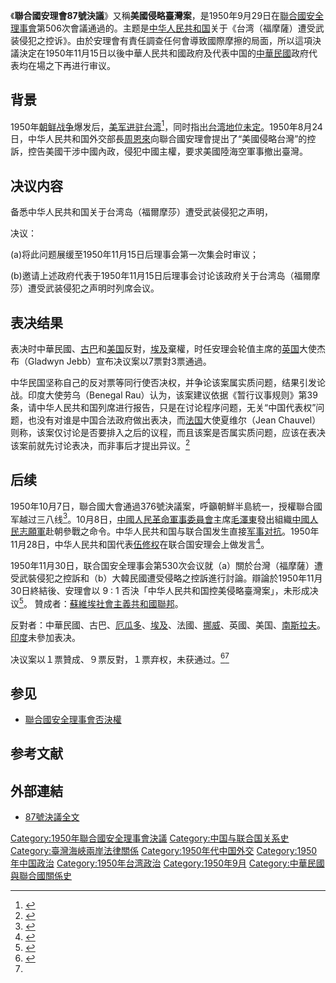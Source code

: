 {{Infobox UN resolution
|number = 87
|organ = SC
|year = 1950年
|date = 9月29日
|meeting = 506
|code =S/RES/87
|document = http://www.un.org/zh/documents/view_doc.asp?symbol=S/RES/87(1950)
|for = 7
|abstention = 1
|against = 3
|subject = 台灣（福摩薩）遭受武装侵略之控訴
|result = {{green|通過}}
|image = Taiwan-CIA WFB Map.png
|caption = 台灣
}}

《'''聯合國安理會87號決議'''》又稱'''美國侵略臺灣案'''，是1950年9月29日在[[聯合國安全理事會|聯合國安全理事會]]第506次會議通過的。主题是[[中华人民共和国|中华人民共和国]]关于《台湾（福摩薩）遭受武装侵犯之控诉》。由於安理會有責任調查任何會導致國際摩擦的局面，所以這項決議決定在1950年11月15日以後中華人民共和國政府及代表中国的[[中華民國|中華民國]]政府代表均在場之下再进行审议。

==背景==
1950年[[朝鲜战争|朝鲜战争]]爆发后，[[駐臺美軍|美军进驻台湾]]<ref>{{cite book|author1=徐京利|title=解密中国外交档案|date=2010-06-23|publisher=中国档案出版社|url=http://news.ifeng.com/history/special/chubingdongji/detail_2010_06/23/1660432_0.shtml|accessdate=2017-06-08|archive-date=2017-06-08|archive-url=https://web.archive.org/web/20170608022037/http://news.ifeng.com/history/special/chubingdongji/detail_2010_06/23/1660432_0.shtml|dead-url=no}}</ref>，同时指出[[台灣地位未定論|台湾地位未定]]。1950年8月24日，中华人民共和国外交部長[[周恩來|周恩來]]向聯合國安理會提出了“美國侵略台灣”的控訴，控告美國干涉中國內政，侵犯中國主權，要求美國陸海空軍事撤出臺灣。

==决议内容==
备悉中华人民共和国关于台湾岛（福爾摩莎）遭受武装侵犯之声明，

决议：

(a)将此问题展缓至1950年11月15日后理事会第一次集会时审议；

(b)邀请上述政府代表于1950年11月15日后理事会讨论该政府关于台湾岛（福爾摩莎）遭受武装侵犯之声明时列席会议。

==表决结果==
表决时中華民國、[[古巴|古巴]]和[[美国|美国]]反對，[[埃及|埃及]]棄權，时任安理会轮值主席的[[英国|英国]]大使杰布（Gladwyn Jebb）宣布决议案以7票對3票通過。

中华民国坚称自己的反对票等同行使否决权，并争论该案属实质问题，结果引发论战。印度大使劳乌（Benegal Rau）认为，该案建议依据《暂行议事规则》第39条，请中华人民共和国列席进行报告，只是在讨论程序问题，无关“中国代表权”问题，也没有对谁是中国合法政府做出表决，而[[法国|法国]]大使夏维尔（Jean Chauvel）则称，该案仅讨论是否要排入之后的议程，而且该案是否属实质问题，应该在表决该案前就先讨论表决，而非事后才提出异议。<ref>{{cite web|author1=简恒宇|title=历史上的今天》9月29日──联合国安理会通过第87号决议 邀中国列席审议美军入侵台湾|url=http://www.storm.mg/article/171609|website=风传媒|accessdate=2017-06-10|date=2016-09-29|archive-date=2017-04-22|archive-url=https://web.archive.org/web/20170422082341/http://www.storm.mg/article/171609|dead-url=no}}</ref>

==后续==
1950年10月7日，聯合國大會通過376號決議案，呼籲朝鮮半島統一，授權聯合國军越过三八线<ref>{{cite web| url=http://www.un.org/documents/ga/res/5/ares5.htm| title=''Resolution Adopted by the General Assembly during its Fifth Session: resolution 376, the problem of the independence of Korea''| publisher=United Nations| accessdate=2014-04-25| archive-date=2015-05-09| archive-url=https://web.archive.org/web/20150509220249/http://www.un.org/documents/ga/res/5/ares5.htm| dead-url=no}}</ref>。10月8日，[[中國人民革命軍事委員會|中國人民革命軍事委員會]]主席[[毛澤東|毛澤東]]發出組織[[中國人民志願軍|中國人民志願軍]]赴朝參戰之命令。中华人民共和国与联合国发生直接[[朝鲜战争|军事对抗]]。1950年11月28日，中华人民共和国代表[[伍修权|伍修权]]在联合国安理会上做发言<ref>{{cite web|title=伍修权在联合国安全理事会上控诉美国武装侵略中国领土台湾的发言|url=http://cpc.people.com.cn/GB/64184/64186/66655/4492576.html|website=人民网|accessdate=2017-06-09|date=1950-11-28|archive-date=2019-03-16|archive-url=https://web.archive.org/web/20190316114448/http://cpc.people.com.cn/GB/64184/64186/66655/4492576.html|dead-url=no}}</ref>。

1950年11月30日，联合国安全理事会第530次会议就（a）關於台灣（福摩薩）遭受武裝侵犯之控訴和（b）大韓民國遭受侵略之控訴進行討論。辯論於1950年11月30日終結後、安理會以 9 : 1 否決「中华人民共和国控美侵略臺灣案」，未形成决议<ref name=72号>{{cite web|title=联合国安全理事会正式记录|url=http://www.un.org/en/ga/search/view_doc.asp?symbol=S/PV.530&referer=http://taiwanautonomy.ning.com/bd/1950-sc-v530&Lang=C|website=United Nations Offical Document|accessdate=2017-06-10|date=1950-11-30|archive-date=2017-08-05|archive-url=https://web.archive.org/web/20170805182234/http://www.un.org/en/ga/search/view_doc.asp?symbol=S%2FPV.530&referer=http%3A%2F%2Ftaiwanautonomy.ning.com%2Fbd%2F1950-sc-v530&Lang=C|dead-url=no}}</ref>。
{{quotation|「安全理事會，
鑒於中華人民共和國中央人民政府對美利堅合眾國政府以美利堅合眾國武装部隊侵佔經美利堅合眾國、大不列顛及中國於一九四三年十二月一日開羅協定中承認為中國领土不可分之一部份之臺灣島，由此干涉中國内政，構成侵略行為一事，提出申訴，

又鑒於美利堅合眾國出席聯合國代表Mr. Austin對中華人民共和國中央人民政府就臺灣問題向安全理事會所提申訴之聲明，

譴貴美利堅合眾國政府的行動為侵略行為，並且是干涉中國內政之舉勖，

决定為制止此類侵犯中華人民共和国主權之非法行動起見，向美利堅合眾國政府建议立即自臺灣島及屬於中国之其他領土完全撤出其陸海空軍部隊。

舉行舉手表決。」 }}
贊成者：[[蘇維埃社會主義共和國聯邦|蘇維埃社會主義共和國聯邦]]。

反對者：中華民國、古巴、[[厄瓜多|厄瓜多]]、[[埃及王國|埃及]]、法國、[[挪威|挪威]]、英國、美国、[[南斯拉夫社會主義聯邦共和國|南斯拉夫]]。
[[印度|印度]]未參加表决。

决议案以１票贊成、９票反對，１票弃权，未获通过。<ref>{{cite conference|title=聯合國安全理事會正式紀錄 第七十二號 第五三0次會議|date=1950-11-30|publisher=[[聯合國安全理事會|聯合國安全理事會]]|location=[[紐約|紐約]]發拉星草場|url=http://www.un.org/en/ga/search/view_doc.asp?symbol=S/PV.530&referer=/english/&Lang=C|accessdate=2015-08-24|language=zh-hant|archive-date=2015-08-24|archive-url=https://web.archive.org/web/20150824030006/http://www.un.org/en/ga/search/view_doc.asp?symbol=S%2FPV.530&referer=%2Fenglish%2F&Lang=C|dead-url=no}}</ref><ref name=72号/>

==参见==
*[[聯合國安全理事會否決權|聯合國安全理事會否決權]]
==参考文献==
{{reflist}}

==外部連結==
{{Wikisource|聯合國安理會決議案八十七}}
*[http://www.un.org/zh/documents/view_doc.asp?symbol=S/RES/87(1950) 87號決議全文] {{Wayback|url=http://www.un.org/zh/documents/view_doc.asp?symbol=S%2FRES%2F87%281950%29 |date=20190503065048 }}

{{UNSCR 1950}}
{{台湾海峡两岸主题}}
{{中華民國與美國關係}}
{{蔣中正政府時期中華民國外交}}

[[Category:1950年聯合國安全理事會決議|Category:1950年聯合國安全理事會決議]]
[[Category:中国与联合国关系史|Category:中国与联合国关系史]]
[[Category:臺灣海峽兩岸法律關係|Category:臺灣海峽兩岸法律關係]]
[[Category:1950年代中国外交|Category:1950年代中国外交]]
[[Category:1950年中国政治|Category:1950年中国政治]]
[[Category:1950年台湾政治|Category:1950年台湾政治]]
[[Category:1950年9月|Category:1950年9月]]
[[Category:中華民國與聯合國關係史|Category:中華民國與聯合國關係史]]